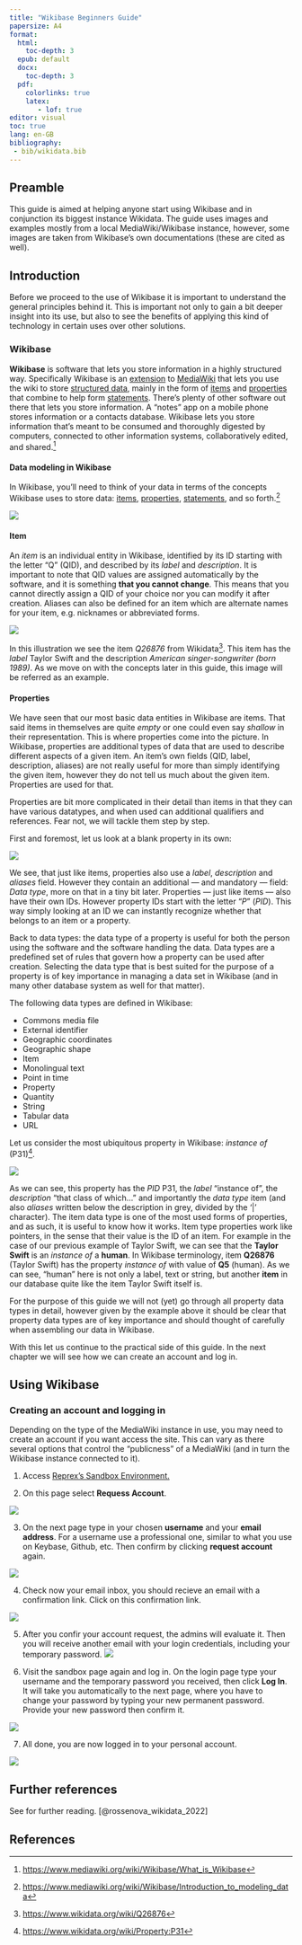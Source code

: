 ```yaml
---
title: "Wikibase Beginners Guide"
papersize: A4
format:
  html: 
    toc-depth: 3
  epub: default
  docx: 
    toc-depth: 3
  pdf:
    colorlinks: true
    latex: 
       - lof: true
editor: visual
toc: true
lang: en-GB
bibliography: 
 - bib/wikidata.bib
---
```


## Preamble

This guide is aimed at helping anyone start using Wikibase and in conjunction its biggest instance Wikidata. The guide uses images and examples mostly from a local MediaWiki/Wikibase instance, however, some images are taken from Wikibase's own documentations (these are cited as well).

## Introduction

Before we proceed to the use of Wikibase it is important to understand the general principles behind it. This is important not only to gain a bit deeper insight into its use, but also to see the benefits of applying this kind of technology in certain uses over other solutions.

### Wikibase

**Wikibase** is software that lets you store information in a highly structured way. Specifically Wikibase is an [extension](https://www.mediawiki.org/wiki/Special:MyLanguage/Wikibase/Terms#Extension "Special:MyLanguage/Wikibase/Terms") to [MediaWiki](https://www.mediawiki.org/wiki/Special:MyLanguage/Wikibase/Terms#MediaWiki "Special:MyLanguage/Wikibase/Terms") that lets you use the wiki to store [structured data](https://www.mediawiki.org/wiki/Special:MyLanguage/Wikibase/Terms#Structured_data "Special:MyLanguage/Wikibase/Terms"), mainly in the form of [items](https://www.mediawiki.org/wiki/Special:MyLanguage/Wikibase/Terms#Item "Special:MyLanguage/Wikibase/Terms") and [properties](https://www.mediawiki.org/wiki/Special:MyLanguage/Wikibase/Terms#Property "Special:MyLanguage/Wikibase/Terms") that combine to help form [statements](https://www.mediawiki.org/wiki/Special:MyLanguage/Wikibase/Terms#Statement "Special:MyLanguage/Wikibase/Terms"). There's plenty of other software out there that lets you store information. A "notes" app on a mobile phone stores information or a contacts database. Wikibase lets you store information that's meant to be consumed and thoroughly digested by computers, connected to other information systems, collaboratively edited, and shared.[^1]

[^1]: <https://www.mediawiki.org/wiki/Wikibase/What_is_Wikibase>

#### Data modeling in Wikibase

In Wikibase, you'll need to think of your data in terms of the concepts Wikibase uses to store data: [items](https://www.mediawiki.org/wiki/Special:MyLanguage/Wikibase/Terms#Item "Special:MyLanguage/Wikibase/Terms"), [properties](https://www.mediawiki.org/wiki/Special:MyLanguage/Wikibase/Terms#Property "Special:MyLanguage/Wikibase/Terms"), [statements](https://www.mediawiki.org/wiki/Special:MyLanguage/Wikibase/Terms#Statement "Special:MyLanguage/Wikibase/Terms"), and so forth.[^2]

[^2]: <https://www.mediawiki.org/wiki/Wikibase/Introduction_to_modeling_data>

![](png/wikibase/wikibase-concepts_items_properties_statements.png)

#### Item

An *item* is an individual entity in Wikibase, identified by its ID starting with the letter "Q" (QID), and described by its *label* and *description*. It is important to note that QID values are assigned automatically by the software, and it is something **that you cannot change**. This means that you cannot directly assign a QID of your choice nor you can modify it after creation. Aliases can also be defined for an item which are alternate names for your item, e.g. nicknames or abbreviated forms.

![](png/wikibase/taylor-swift_q26876_example-item-diagram.png)

::: callout-note
In this illustration we see the item *Q26876* from Wikidata[^3]. This item has the *label* Taylor Swift and the description *American singer-songwriter (born 1989)*. As we move on with the concepts later in this guide, this image will be referred as an example.
:::

[^3]: <https://www.wikidata.org/wiki/Q26876>

#### Properties

We have seen that our most basic data entities in Wikibase are items. That said items in themselves are quite *empty* or one could even say *shallow* in their representation. This is where properties come into the picture. In Wikibase, properties are additional types of data that are used to describe different aspects of a given item. An item's own fields (QID, label, description, aliases) are not really useful for more than simply identifying the given item, however they do not tell us much about the given item. Properties are used for that.

Properties are bit more complicated in their detail than items in that they can have various datatypes, and when used can additional qualifiers and references. Fear not, we will tackle them step by step.

First and foremost, let us look at a blank property in its own:

![](png/wikibase/blank-property.png)

We see, that just like items, properties also use a *label*, *description* and *aliases* field. However they contain an additional — and mandatory — field: *Data type*, more on that in a tiny bit later. Properties — just like items — also have their own IDs. However property IDs start with the letter "*P* " (*PID*). This way simply looking at an ID we can instantly recognize whether that belongs to an item or a property.

Back to data types: the data type of a property is useful for both the person using the software and the software handling the data. Data types are a predefined set of rules that govern how a property can be used after creation. Selecting the data type that is best suited for the purpose of a property is of key importance in managing a data set in Wikibase (and in many other database system as well for that matter).

::: callout-note
The following data types are defined in Wikibase:

-   Commons media file
-   External identifier
-   Geographic coordinates
-   Geographic shape
-   Item
-   Monolingual text
-   Point in time
-   Property
-   Quantity
-   String
-   Tabular data
-   URL
:::

Let us consider the most ubiquitous property in Wikibase: *instance of* (P31)[^4].

[^4]: <https://www.wikidata.org/wiki/Property:P31>

![](png/wikibase/property-P31_instance-of.png)

As we can see, this property has the *PID* P31, the *label* "instance of", the *description* "that class of which..." and importantly the *data type* item (and also *aliases* written below the description in grey, divided by the '\|' character). The item data type is one of the most used forms of properties, and as such, it is useful to know how it works. Item type properties work like pointers, in the sense that their value is the ID of an item. For example in the case of our previous example of Taylor Swift, we can see that the **Taylor Swift** is an *instance of* a **human**. In Wikibase terminology, item **Q26876** (Taylor Swift) has the property *instance of* with value of **Q5** (human). As we can see, "human" here is not only a label, text or string, but another **item** in our database quite like the item Taylor Swift itself is.

For the purpose of this guide we will not (yet) go through all property data types in detail, however given by the example above it should be clear that property data types are of key importance and should thought of carefully when assembling our data in Wikibase.

With this let us continue to the practical side of this guide. In the next chapter we will see how we can create an account and log in.

## Using Wikibase

### Creating an account and logging in

Depending on the type of the MediaWiki instance in use, you may need to create an account if you want access the site. This can vary as there several options that control the "publicness" of a MediaWiki (and in turn the Wikibase instance connected to it).

1. Access [Reprex's Sandbox Environment.](https://reprexbase.eu/sandbox/index.php?title=Main_Page)

2. On this page select **Requess Account**.

![](png/wikibase/request-account_1.png)

3. On the next page type in your chosen **username** and your **email address**. For a username use a professional one, similar to what you use on Keybase, Github, etc. Then confirm by clicking **request account** again. 

![](png/wikibase/request-account_2.png)

4. Check now your email inbox, you should recieve an email with a confirmation link. Click on this confirmation link. 

![](png/wikibase/request-account_confirmation-email.png)

5. After you confir your account request, the admins will evaluate it. Then you will receive another email with your login credentials, including your temporary password. 
![](png/wikibase/request-account_email-with-temporary-login-credentials.png)

6. Visit the sandbox page again and log in. On the login page type your username and the temporary password you received, then click **Log In**. It will take you automatically to the next page, where you have to change your password by typing your new permanent password. Provide your new password then confirm it. 

![](png/wikibase/request-account_log-in-page.png)

7. All done, you are now logged in to your personal account.

![](png/wikibase/request-account_logged-in.png)





## Further references

See for further reading. [@rossenova_wikidata_2022]

## References
